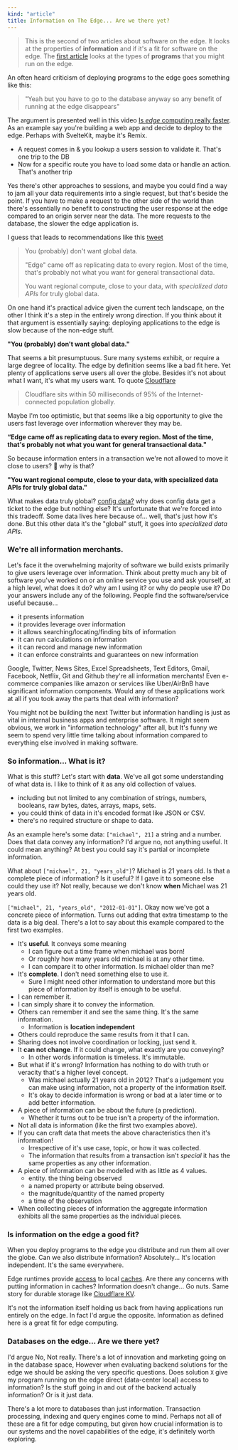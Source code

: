 ```yaml
---
kind: "article"
title: Information on The Edge... Are we there yet?
---
```


> This is the second of two articles about software on the edge.
> It looks at the properties of **information** and if it's a fit for software on the edge.
> The [first article](/edge-are-we-there-yet/programs) looks at the types of
> **programs** that you might run on the edge.

An often heard criticism of deploying programs to the edge goes something like this:

> "Yeah but you have to go to the database anyway so any benefit of running
> at the edge disappears"

The argument is presented well in this video [Is _edge_ computing really faster](https://youtu.be/yOP5-3_WFus).
As an example say you're building a web app and decide to deploy to the edge. Perhaps with
SvelteKit, maybe it's Remix.

- A request comes in & you lookup a users session to validate it. That's one trip to the DB
- Now for a specific route you have to load some data or handle an action. That's another trip

Yes there's other approaches to sessions, and maybe you could find a way to jam all your data
requirements into a single request, but that's beside the point. If you have to make a request to
the other side of the world than there's essentially no benefit to constructing the user response
at the edge compared to an origin server near the data. The more requests to the database,
the slower the edge application is.

I guess that leads to recommendations like this [tweet](https://twitter.com/leeerob/status/1618005723421769735)

> You (probably) don't want global data.
>
> "Edge" came off as replicating data to every region. Most of the time, that's probably not what you want for general transactional data.
>
> You want regional compute, close to your data, with _specialized data APIs_ for truly global data.

On one hand it's practical advice given the current tech landscape, on the other I think it's a
step in the entirely wrong direction. If you think about it that argument is essentially saying:
deploying applications to the edge is slow because of the non-edge stuff.

**"You (probably) don't want global data."**

That seems a bit presumptuous. Sure many systems
exhibit, or require a large degree of locality. The edge by definition seems like a bad fit here.
Yet plenty of applications serve users all over the globe. Besides it's not about what I want,
it's what my users want. To quote [Cloudflare](https://blog.cloudflare.com/early-hints-performance/)

> Cloudflare sits within 50 milliseconds of 95% of the Internet-connected population globally.

Maybe I'm too optimistic, but that seems like a big opportunity to give the users fast leverage
over information wherever they may be.

**“Edge came off as replicating data to every region. Most of the time, that's probably not what you want for general transactional data."**

So because information enters in a transaction we're not allowed to move it close to users? 🤔
why is that?

**"You want regional compute, close to your data, with specialized data APIs for truly global data."**

What makes data truly global? [config data?](https://vercel.com/blog/edge-config-public-beta)
why does config data get a ticket to the edge but nothing else?
It's unfortunate that we're forced into this tradeoff. Some data lives here because of... well,
that's just how it's done. But this other data it's the "global" stuff, it goes into
_specialized data APIs_.

### We're all information merchants.

Let's face it the overwhelming majority of software we build exists primarily to give users
leverage over information. Think about pretty much any bit of software you've worked on or
an online service you use and ask yourself, at a high level, what does it do?
why am I using it? or why do people use it? Do your answers include any of the following.
People find the software/service useful because...

- it presents information
- it provides leverage over information
- it allows searching/locating/finding bits of information
- it can run calculations on information
- it can record and manage new information
- it can enforce constraints and guarantees on new information

Google, Twitter, News Sites, Excel Spreadsheets, Text Editors, Gmail, Facebook, Netflix, Git and
Github they're all information merchants! Even e-commerce companies like amazon or services like
Uber/AirBnB have significant information components. Would any of these applications work at all
if you took away the parts that deal with information?

You might not be building the next Twitter but information handling is just as
vital in internal business apps and enterprise software. It might seem obvious, we work in
"information technology" after all, but It's funny we seem to spend very little time talking about
information compared to everything else involved in making software.

### So information... What is it?

What is this stuff? Let's start with **data**. We've all got some understanding of what data is.
I like to think of it as any old collection of values.

- including but not limited to any combination of strings, numbers, booleans,
  raw bytes, dates, arrays, maps, sets.
- you could think of data in it's encoded format like JSON or CSV.
- there's no required structure or shape to data.

As an example here's some data: `["michael", 21]` a string and a number.
Does that data convey any information? I'd argue no, not anything useful. It could mean anything?
At best you could say it's partial or incomplete information.

What about `["michael", 21, "years_old"]`? Michael is 21 years old. Is that a complete piece
of information? Is it useful? If I gave it to someone else could they use it? Not really,
because we don't know **when** Michael was 21 years old.

`["michael", 21, "years_old", "2012-01-01"]`. Okay now we've got a concrete piece of information.
Turns out adding that extra timestamp to the data is a big deal. There's a lot to say about this
example compared to the first two examples.

- It's **useful**. It conveys some meaning
  - I can figure out a time frame when michael was born!
  - Or roughly how many years old michael is at any other time.
  - I can compare it to other information. Is michael older than me?
- It's **complete**. I don't need something else to use it.
  - Sure I might need other information to understand more but
    this piece of information by itself is enough to be useful.
- I can remember it.
- I can simply share it to convey the information.
- Others can remember it and see the same thing. It's the same information.
  - Information is **location independent**
- Others could reproduce the same results from it that I can.
- Sharing does not involve coordination or locking, just send it.
- It **can not change**. If it could change, what exactly are you conveying?
  - In other words information is timeless. It's immutable.
- But what if it's wrong? Information has nothing to do with truth or veracity that's a higher level concept.
  - Was michael actually 21 years old in 2012? That's a judgement you can make using information,
    not a property of the information itself.
  - It's okay to decide information is wrong or bad at a later time or to add better information.
- A piece of information can be about the future (a prediction).
  - Whether it turns out to be true isn't a property of the information.
- Not all data is information (like the first two examples above).
- If you can craft data that meets the above characteristics then it's information!
  - Irrespective of it's use case, topic, or how it was collected.
  - The information that results from a transaction isn't _special_ it has the same properties
    as any other information.
- A piece of information can be modelled with as little as 4 values.
  - entity. the thing being observed
  - a named property or attribute being observed.
  - the magnitude/quantity of the named property
  - a time of the observation
- When collecting pieces of information the aggregate information exhibits all the same
  properties as the individual pieces.

### Is information on the edge a good fit?

When you deploy programs to the edge you distribute and run them all over the globe. Can we
also distribute information? Absolutely... It's location independent. It's the same everywhere.

Edge runtimes provide [access][cache-api] to local [caches][cf-cache]. Are there any concerns
with putting information in caches? Information doesn't change... Go nuts.
Same story for durable storage like [Cloudflare KV][cf-kv].

It's not the information itself holding us back from having applications run entirely on the edge.
In fact I'd argue the opposite. Information as defined here is a great fit for edge computing.

### Databases on the edge... Are we there yet?

I'd argue No, Not really. There's a lot of innovation and marketing going on in the database space,
However when evaluating backend solutions for the edge we should be asking the very specific
questions. Does solution `X` give my program running on the edge direct
(data-center local) access to information? Is the stuff going in and out of the backend
actually information? Or is it just data.

There's a lot more to databases than just information. Transaction processing, indexing and query
engines come to mind. Perhaps not all of these are a fit for edge computing, but given how crucial
information is to our systems and the novel capabilities of the edge, it's definitely
worth exploring.

[d1]: https://blog.cloudflare.com/introducing-d1/
[lite-fs]: https://fly.io/blog/introducing-litefs/
[cf-cache]: https://developers.cloudflare.com/workers/learning/how-the-cache-works/
[cache-api]: https://developer.mozilla.org/en-US/docs/Web/API/Cache
[cf-kv]: https://developers.cloudflare.com/workers/learning/how-kv-works/
